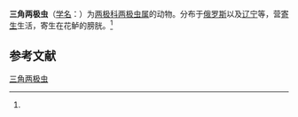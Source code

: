 {{Speciesbox
| name = 三角两极虫
| status = 
| status_system = 
| image = 
| genus = Myxidium
| species = triangulum
| authority = (Schulman, 1962)<ref name='id9202'>{{cite web| url =http://www.bioinfo.cn/db05/BjdwSpecies.php?action=view&id=9202| title =三角两极虫| work =《中国动物物种编目数据库》| publisher =中国科学院微生物研究所| author =中国科学院动物研究所| accessdate =2009-04-16| deadurl =yes| archiveurl =https://web.archive.org/web/20160305020721/http://www.bioinfo.cn/db05/BjdwSpecies.php?action=view&id=9202| archivedate =2016-03-05}}</ref>
}}

'''三角两极虫'''（[[学名|学名]]：{{lang|la|''Myxidium triangulum''}}）为[[两极科|两极科]][[两极虫属|两极虫属]]的动物。分布于[[俄罗斯|俄罗斯]]以及[[辽宁|辽宁]]等，营[[寄生|寄生]]生活，寄生在花鲈的膀胱。<ref name='id9202'/>

== 参考文献 ==
{{reflist}}

{{Wikispecies|Myxidium triangulum}}

[[Category:两极虫属|三角两极虫]]


{{Cnidarian-stub}}